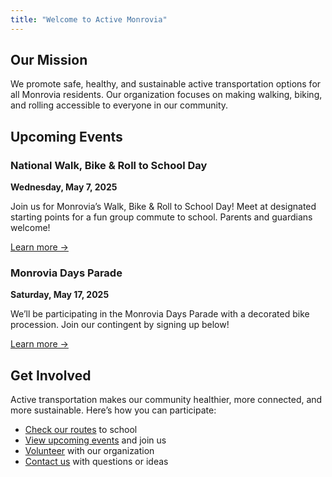 ```yaml
---
title: "Welcome to Active Monrovia"
---
```


## Our Mission

We promote safe, healthy, and sustainable active transportation options for all Monrovia residents. Our organization focuses on making walking, biking, and rolling accessible to everyone in our community.

## Upcoming Events

:::{.callout-note}
### National Walk, Bike & Roll to School Day
**Wednesday, May 7, 2025**

Join us for Monrovia's Walk, Bike & Roll to School Day! Meet at designated starting points for a fun group commute to school. Parents and guardians welcome!

[Learn more →](events.qmd#walk-bike-roll)
:::

:::{.callout-note}
### Monrovia Days Parade
**Saturday, May 17, 2025**

We'll be participating in the Monrovia Days Parade with a decorated bike procession. Join our contingent by signing up below!

[Learn more →](events.qmd#monrovia-days)
:::

## Get Involved

Active transportation makes our community healthier, more connected, and more sustainable. Here's how you can participate:

- [Check our routes](routes.qmd) to school
- [View upcoming events](events.qmd) and join us
- [Volunteer](about.qmd#volunteer) with our organization
- [Contact us](about.qmd#contact) with questions or ideas